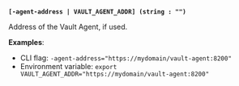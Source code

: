 <a id="standard-agent-address" /><br />

**`[-agent-address | VAULT_AGENT_ADDR] (string : "")`**

Address of the Vault Agent, if used.

**Examples**:

- CLI flag: `-agent-address="https://mydomain/vault-agent:8200"`
- Environment variable: `export VAULT_AGENT_ADDR="https://mydomain/vault-agent:8200"`

<br />